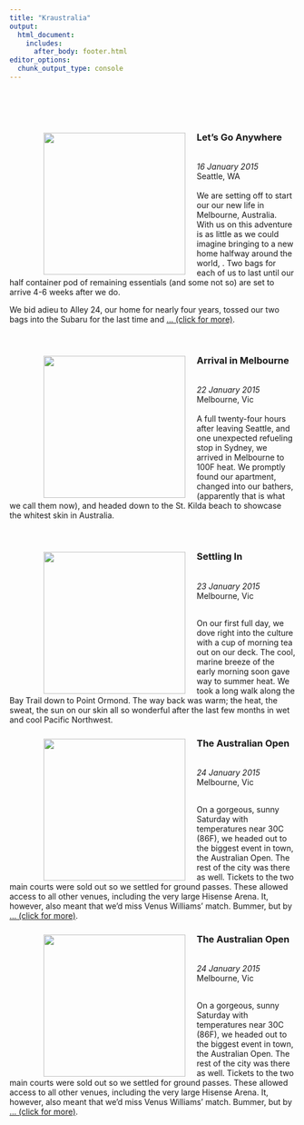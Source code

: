 ```yaml
---
title: "Kraustralia"
output: 
  html_document:
    includes:
      after_body: footer.html
editor_options: 
  chunk_output_type: console
---
```


<link rel="stylesheet" href="kraustralia.css" type="text/css">

<br/>
<br/>
<br/>

<!---  Kraustralia 0 ----------------------------------------- -->

<body>
  <div class="content">

   <p>
    <figure>
     <a href="http://www.andykrause.com/kraustralia/kraustralia.html#kraustralia_0">
     <img src="images/kraustralia_0_1.jpeg" align="left" width="250px" hspace="20" vspace="2">
     </a>
    </figure>

<h3>Let's Go Anywhere </h3> <br/>
<i>16 January 2015 </i> <br/>
Seattle, WA <br/>
<br/>
We are setting off to start our our new life in Melbourne, Australia. With us on this adventure is as little as we could imagine bringing to a new home halfway around the world, . Two bags for each of us to last until our half container pod of remaining essentials (and some not so) are set to arrive 4-6 weeks after we do. 

We bid adieu to Alley 24, our home for nearly four years, tossed our two bags into the Subaru for the last time and <a href="https://www.andykrause.com/kraustralia/kraustralia_full.html#kraustralia_0">... (click for more)</a>.
   </p>
  </content>
<body>
<br clear="all" />

<!--- Kraustralia 1  ------------------------------------------ -->
<body>
  <div class="content">

   <p>
    <figure>
     <a href="http://www.andykrause.com/kraustralia/kraustralia_full.html#kraustralia_x">
     <img src="images/kraustralia_1_4.jpg" align="left" width="250px" hspace="20" vspace="2">
     </a>
    </figure>

<h3>Arrival in Melbourne </h3> <br/>
<i>22 January 2015 </i> <br/>
Melbourne, Vic <br/>
<br/>
A full twenty-four hours after leaving Seattle, and one unexpected refueling stop in Sydney, we arrived in Melbourne to 100F heat.  We promptly found our apartment, changed into our bathers, (apparently that is what we call them now), and headed down to the St. Kilda beach to showcase the whitest skin in Australia.
   </p>
  </content>
<body>
<br clear="all" />

<!---- Kraustralia 2 ---------------------------------------- -->

<body>
  <div class="content">

   <p>
    <figure>
     <a href="http://www.andykrause.com"> 
     <img src="images/kraustralia_2_0.jpg" align="left" width="250px" hspace="20" vspace="2">
     </a>
    </figure>

<h3>Settling In </h3> <br/>
<i>23 January 2015 </i> <br/>
Melbourne, Vic <br/>
<br/>

On our first full day, we dove right into the culture with a cup of morning tea out on our deck.  The cool, marine breeze of the early morning soon gave way to summer heat. We took a long walk along the Bay Trail down to Point Ormond.  The way back was warm; the heat, the sweat, the sun on our skin all so wonderful after the last few months in wet and cool Pacific Northwest. 









<!---- Kraustralia 3 ---------------------------------------- -->
<body>
  <div class="content">

   <p>
    <figure>
     <a href="http://www.andykrause.com"> 
     <img src="kraustralia_2015_jan_24.png" align="left" width="250px" hspace="20" vspace="2">
     </a>
    </figure>

<h3>The Australian Open </h3> <br/>
<i>24 January 2015 </i> <br/>
Melbourne, Vic <br/>
<br/>

On a gorgeous, sunny Saturday with temperatures near 30C (86F), we headed out to the biggest event in town, the Australian Open.  The rest of the city was there as well.  Tickets to the two main courts were sold out so we settled for ground passes.  These allowed access to all other venues, including the very large Hisense Arena.  It, however, also meant that we'd miss Venus Williams' match.  Bummer, but by  <a href="http://www.andykrause.com/kraustralia_australian_open">... (click for more)</a>.
<!-------------------------------------------- -->
<body>
  <div class="content">

   <p>
    <figure>
     <a href="http://www.andykrause.com"> 
     <img src="kraustralia_2015_jan_24.png" align="left" width="250px" hspace="20" vspace="2">
     </a>
    </figure>

<h3>The Australian Open </h3> <br/>
<i>24 January 2015 </i> <br/>
Melbourne, Vic <br/>
<br/>

On a gorgeous, sunny Saturday with temperatures near 30C (86F), we headed out to the biggest event in town, the Australian Open.  The rest of the city was there as well.  Tickets to the two main courts were sold out so we settled for ground passes.  These allowed access to all other venues, including the very large Hisense Arena.  It, however, also meant that we'd miss Venus Williams' match.  Bummer, but by  <a href="http://www.andykrause.com/kraustralia_australian_open">... (click for more)</a>.

<!-- arriving early we did get to see Serena practicing from up close. -->

<!-- After watching a few others warm up, we hustled to Hisense. Many seats were available prior to the 11am first match.  A few hours later, the place was packed.  We endured two hours of sitting in direct sun, to see the spaniard, Muguruza down Bacsinszky of Switzerland in a hard fought women's singles match. A welcome relief as the shade enveloped us for match two. Here, the 8th ranked Montenegro-Canadian Milos Raonic used his 220+ km/h serve to breeze by the scrappy Benjamin Becker of Germany.   -->

<!-- The grounds were full at this point and needing food and drink, we called it a day and left for home.  Along the way we made a pit stop at the Royal Croquet Club's (RCC) off-site Aussie Open extravaganza...basically a massive beer garden with food trucks, croquet courts and a DJ spinning house music.  Attendance was minimal, but judging by the size of the beer stands it would become a scene later in the evening.  We grabbed some food and two Hahn Lights and then made our way home.  A long day in the sun and among the crowds, but definitely worth the trip. -->      
   </p> 
  </content>
<body>
<br clear="all" />
 



